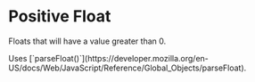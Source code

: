 
# Positive Float

Floats that will have a value greater than 0.

<Callout>
  Uses
  [`parseFloat()`](https://developer.mozilla.org/en-US/docs/Web/JavaScript/Reference/Global_Objects/parseFloat).
</Callout>
